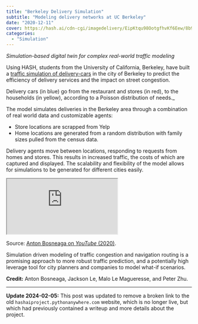 ```yaml
---
title: "Berkeley Delivery Simulation"
subtitle: "Modeling delivery networks at UC Berkeley"
date: "2020-12-11"
cover: https://hash.ai/cdn-cgi/imagedelivery/EipKtqu98OotgfhvKf6Eew/8b9a0086-42df-4650-29db-1f8f825e4c00/public
categories:
  - "Simulation"
---
```


_Simulation-based digital twin for complex real-world traffic modeling_

Using HASH, students from the University of California, Berkeley, have built a [traffic simulation of delivery-cars](https://hash.ai/@jacksonle/demandtest) in the city of Berkeley to predict the efficiency of delivery services and the impact on street congestion.

Delivery cars (in blue) go from the restaurant and stores (in red), to the households (in yellow), according to a Poisson distribution of needs.\_

The model simulates deliveries in the Berkeley area through a combination of real world data and customizable agents:

- Store locations are scrapped from Yelp
- Home locations are generated from a random distribution with family sizes pulled from the census data.

Delivery agents move between locations, responding to requests from homes and stores. This results in increased traffic, the costs of which are captured and displayed. The scalability and flexibility of the model allows for simulations to be generated for different cities easily.

<div style={{ position: "relative", paddingTop: "56.33802816901409%" }}>
  <iframe
    src="https://customer-7z3ylx38zq2vxkqm.cloudflarestream.com/4327c4d3ec2f013db70af9dc1dfa1149/iframe?poster=https%3A%2F%2Fcustomer-7z3ylx38zq2vxkqm.cloudflarestream.com%2F4327c4d3ec2f013db70af9dc1dfa1149%2Fthumbnails%2Fthumbnail.jpg%3Ftime%3D%26height%3D600"
    style={{
      border: "none",
      position: "absolute",
      top: 0,
      left: 0,
      height: "100%",
      width: "100%",
    }}
    allow="accelerometer; gyroscope; autoplay; encrypted-media; picture-in-picture;"
    allowfullscreen="true"
  ></iframe>
</div>

Source: [Anton Bosneaga on _YouTube_ (2020)](https://www.youtube.com/watch?v=iGzDB5-Ub-8).

Simulation driven modeling of traffic congestion and navigation routing is a promising approach to more robust traffic prediction, and a potentially high leverage tool for city planners and companies to model what-if scenarios.

**Credit:** Anton Bosneaga, Jackson Le, Malo Le Magueresse, and Peter Zhu.

---

**Update 2024-02-05:** This post was updated to remove a broken link to the old `hashaiproject.pythonanywhere.com` website, which is no longer live, but which had previously contained a writeup and more details about the project.
